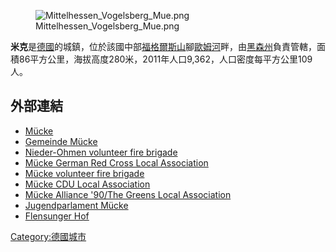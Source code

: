[[Image:Mittelhessen_Vogelsberg_Mue.png|right]]

'''米克'''是[[德國|德國]]的城鎮，位於該國中部[[福格爾斯山|福格爾斯山]]腳[[歐姆河|歐姆河]]畔，由[[黑森州|黑森州]]負責管轄，面積86平方公里，海拔高度280米，2011年人口9,362，人口密度每平方公里109人。

==外部連結==
*[https://web.archive.org/web/20130525235943/http://www.personalmag.rs/blog/ Mücke]
*[https://web.archive.org/web/19981212031152/http://www.muecke.vogelsberg-online.de/ Gemeinde Mücke]
*[https://web.archive.org/web/20060322185713/http://www.feuerwehr-nieder-ohmen.de/ Nieder-Ohmen volunteer fire brigade]
*[http://www.drk-muecke.de/ Mücke German Red Cross Local Association]
*[https://web.archive.org/web/20050428065639/http://www.feuerwehr-muecke.de/ Mücke volunteer fire brigade]
*[http://www.cdu-muecke.de/ Mücke CDU Local Association]
*[https://web.archive.org/web/20050528024353/http://www.gruene-muecke.de/ Mücke Alliance '90/The Greens Local Association]
*[https://web.archive.org/web/20070223055702/http://www.jugendparlament-muecke.de/ Jugendparlament Mücke]
*[http://www.flensungerhof.de/ Flensunger Hof]

{{Authority control}}
{{Germany-geo-stub}}
[[Category:德國城市|Category:德國城市]]
